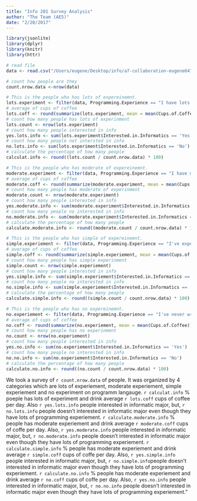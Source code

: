 ```yaml
---
title: "Info 201 Survey Analysis"
author: "The Team (AE5)"
date: "2/20/2017"
---
```



```r
library(jsonlite) 
library(dplyr)
library(knitr)
library(httr)

# read file 
data <- read.csv("/Users/eugene/Desktop/info/a7-collaboration-eugene6472/data/intro-survey.csv", stringsAsFactors = FALSE)

# count how people are they 
count.nrow.data <-nrow(data)

# This is the people who has lots of expereinemnt.
lots.experiment <- filter(data, Programming.Experience == "I have lots of experience with a programming language (e.g., CSE143+)")
# average of cups of coffee
lots.coff <- round(summarize(lots.experiment, mean = mean(Cups.of.Coffee)))
# count how many people has lots of experinment
lots.count <- nrow(lots.experiment)
# count how many people interested in info
yes.lots.info <- sum(lots.experiment$Interested.in.Informatics == 'Yes')
# count how many people not intersted in info
no.lots.info <- sum(lots.experiment$Interested.in.Informatics == 'No')
# calculate the percentage of how many people 
calculat.info <- round((lots.count / count.nrow.data) * 100) 

# This is the people who has moderate of expereinemnt.
moderate.experiment <- filter(data, Programming.Experience == "I have moderate experience with a programming language (e.g., CSE1I have lots of experience with a programming language (e.g., CSE143+)2)")
# average of cups of coffee
moderate.coff <- round(summarize(moderate.experiment, mean = mean(Cups.of.Coffee)))
# count how many people has moderate of experinment
moderate.count <- nrow(moderate.experiment)
# count how many people interested in info
yes.moderate.info <- sum(moderate.experiment$Interested.in.Informatics == 'Yes')
# count how many people no interested in info
no.moderate.info <- sum(moderate.experiment$Interested.in.Informatics == 'No')
# calculate the percentage of how many people 
calculate.moderate.info <- round((moderate.count / count.nrow.data) * 100) 

# This is the people who has simple of expereinemnt.
simple.experiement <- filter(data, Programming.Experience == "I've experimented with simple programming")
# average of cups of coffee
simple.coff <- round(summarize(simple.experiement, mean = mean(Cups.of.Coffee)))
# count how many people has simple experinment
simple.count <- nrow(simple.experiement)
# count how many people interested in info
yes.simple.info <- sum(simple.experiement$Interested.in.Informatics == 'Yes')
# count how many people no interested in info
no.simple.info <- sum(simple.experiement$Interested.in.Informatics == 'No')
# calculate the percentage of how many people 
calculate.simple.info <- round((simple.count / count.nrow.data) * 100) 

# This is the people who has no expereinemnt.
no.experiement <- filter(data, Programming.Experience == "I've never written code")
# average of cups of coffee
no.coff <- round(summarize(no.experiement, mean = mean(Cups.of.Coffee)))
# count how many people has no experinment
no.count <- nrow(no.experiement)
# count how many people interested in info
yes.no.info <- sum(no.experiement$Interested.in.Informatics == 'Yes')
# count how many people no interested in info
no.no.info <- sum(no.experiement$Interested.in.Informatics == 'No')
# calculate the percentage of how many people 
calculate.no.info <- round((no.count / count.nrow.data) * 100) 
```

We took a survey of `r count.nrow.data` of people. It was organized by 4 categories which are lots of experiement, moderate experiement, simple experiement and no experiment on programm langauge. `r calculat.info` % poeple has lots of experiment and drink average `r lots.coff` cups of coffee per day. Also `r yes.lots.info` people interested in informatic major, but, `r no.lots.info` people doesn't interested in informatic major even though they have lots of programming experiement. `r calculate.moderate.info` % people has moderate experiement and drink average `r moderate.coff` cups of coffe per day. Also, `r yes.moderate.info` people interested in informatic major, but, `r no.moderate.info` people doesn't interested in informatic major even though they have lots of programming experiement. `r calculate.simple.info` % people has moderate experiement and drink average `r simple.coff` cups of coffe per day. Also, `r yes.simple.info` people interested in informatic major, but, `r no.simple.info`people doesn't interested in informatic major even though they have lots of programming experiement. `r calculate.no.info` % people has moderate experiement and drink average `r no.coff` cups of coffe per day. Also, `r yes.no.info` people interested in informatic major, but, `r no.no.info` people doesn't interested in informatic major even though they have lots of programming experiement."
            

